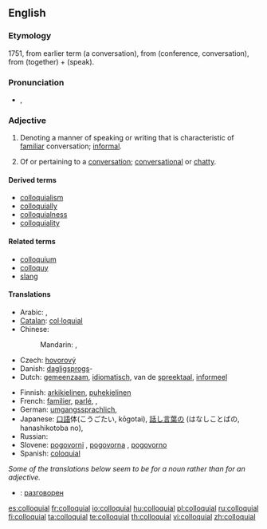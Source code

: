 ==English==

===Etymology===
1751, from earlier term {{term|colloquy}} (a conversation), from {{etyl|la}} {{term|colloquium|lang=la}} (conference, conversation), from {{term|con-|lang=la}} (together) + {{term|loqui|lang=la}} (speak).

===Pronunciation===
* {{a|UK}} {{IPA|/ˈkə.ləʊ.kwil̩/}}, {{SAMPA|1=/"k@.l@U.kwil=/}}

===Adjective===
{{en-adj}}

# {{linguistics}} Denoting a manner of speaking or writing that is characteristic of [[familiar]] conversation; [[informal]].
# Of or pertaining to a [[conversation]]; [[conversational]] or [[chatty]].

====Derived terms====
* [[colloquialism]]
* [[colloquially]]
* [[colloquialness]]
* [[colloquiality]]

====Related terms====
* [[colloquium]]
* [[colloquy]]
* [[slang]]

====Translations====
{{trans-top|of oral communication language}}
* Arabic: {{qualifier|Eastern Arabic}} {{t|ar|عامي|tr=`aammiy|sc=Arab}},  {{qualifier|Western Arabic}} {{t|ar|دارج|tr=daarij|sc=Arab}}
* [[Catalan]]: [[col·loquial]]
* Chinese:
*: Mandarin: {{t|zh|口語|sc=Hani}},  {{t|zh|口语|tr=kǒuyǔ|sc=Hani}}
* Czech: [[hovorový]] {{m}}
* Danish: [[dagligsprog]]s-
* Dutch: [[gemeenzaam]], [[idiomatisch]], van de [[spreektaal]], [[informeel]]
{{trans-mid}}
* Finnish: [[arkikielinen]], [[puhekielinen]]
* French: [[familier]], [[parlé]],  {{t|fr|familier}},  {{t|fr|parlé}}
* German: [[umgangssprachlich]],  {{t|de|umgangssprachlich}}
* Japanese: [[口語]]体(こうごたい, kōgotai), [[話し言葉]]の (はなしことばの, hanashikotoba no),  {{t|ja|口語|tr=こうごの, kōgo-no|alt=口語の|sc=Jpan}}
* Russian: {{t|ru|разговорный|tr=razgovórnyj|sc=Cyrl}}
* Slovene: [[pogovorni]] {{m}}, [[pogovorna]] {{f}}, [[pogovorno]] {{n}}
* Spanish: [[coloquial]]
{{trans-bottom}}

<!--Remove this section once all of the translations below have been moved into the tables above.-->
{{checktrans-top}}
''Some of the translations below seem to be for a noun rather than for an adjective.''
* {{ttbc|Bulgarian}}: [[разговорен]] {{m}}
{{trans-bottom}}

[[es:colloquial]]
[[fr:colloquial]]
[[io:colloquial]]
[[hu:colloquial]]
[[pl:colloquial]]
[[ru:colloquial]]
[[fi:colloquial]]
[[ta:colloquial]]
[[te:colloquial]]
[[th:colloquial]]
[[vi:colloquial]]
[[zh:colloquial]]